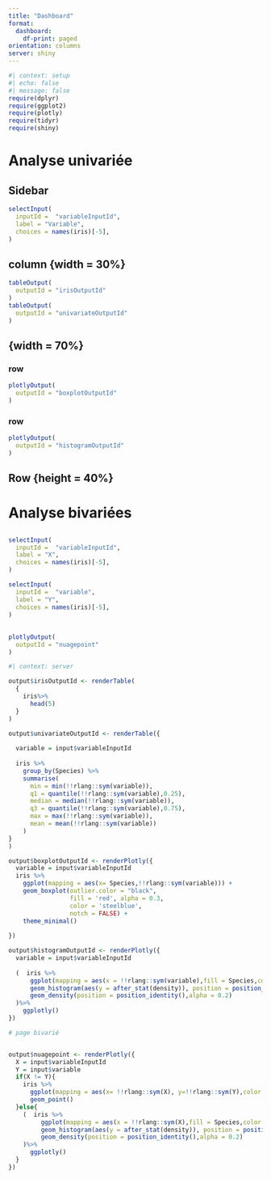 ```yaml
---
title: "Dashboard"
format: 
  dashboard:
    df-print: paged
orientation: columns
server: shiny
---
```

  
  
  
```r
#| context: setup
#| echo: false
#| message: false
require(dplyr)
require(ggplot2)
require(plotly)
require(tidyr)
require(shiny)

```


# Analyse univariée

## Sidebar {.sidebar}


```r
selectInput(
  inputId =  "variableInputId",
  label = "Variable",
  choices = names(iris)[-5],
)
```


## column {width = 30%}

```r


tableOutput(
  outputId = "irisOutputId"
)
tableOutput(
  outputId = "univariateOutputId"
)

```


## {width = 70%}

### row


```r
plotlyOutput(
  outputId = "boxplotOutputId"
)


```


### row


```r
plotlyOutput(
  outputId = "histogramOutputId"
)

```







## Row {height = 40%}



# Analyse bivariées

## {.sidebar}

```r
selectInput(
  inputId =  "variableInputId",
  label = "X",
  choices = names(iris)[-5],
)
```


```r

selectInput(
  inputId =  "variable",
  label = "Y",
  choices = names(iris)[-5],
)

```


## 

```r

plotlyOutput(
  outputId = "nuagepoint"
)

```




```r
#| context: server

output$irisOutputId <- renderTable(
  {
    iris%>%
      head(5)
  }
)

output$univariateOutputId <- renderTable({ 
  
  variable = input$variableInputId
  
  iris %>%
    group_by(Species) %>%
    summarise(
      min = min(!!rlang::sym(variable)),
      q1 = quantile(!!rlang::sym(variable),0.25),
      median = median(!!rlang::sym(variable)),
      q3 = quantile(!!rlang::sym(variable),0.75),
      max = max(!!rlang::sym(variable)),
      mean = mean(!!rlang::sym(variable)) 
    )
}
)

output$boxplotOutputId <- renderPlotly({
  variable = input$variableInputId
  iris %>%
    ggplot(mapping = aes(x= Species,!!rlang::sym(variable))) + 
    geom_boxplot(outlier.color = "black", 
                 fill = 'red', alpha = 0.3, 
                 color = 'steelblue',
                 notch = FALSE) + 
    theme_minimal() 
  
})

output$histogramOutputId <- renderPlotly({
  variable = input$variableInputId
  
  (  iris %>%
      ggplot(mapping = aes(x = !!rlang::sym(variable),fill = Species,color = Species)) +
      geom_histogram(aes(y = after_stat(density)), position = position_identity(),alpha =0.5) +
      geom_density(position = position_identity(),alpha = 0.2) 
  )%>%
    ggplotly()
})

# page bivarié


output$nuagepoint <- renderPlotly({
  X = input$variableInputId
  Y = input$variable
  if(X != Y){
    iris %>%
      ggplot(mapping = aes(x= !!rlang::sym(X), y=!!rlang::sym(Y),color = Species)) +
      geom_point()
  }else{
    (  iris %>%
         ggplot(mapping = aes(x = !!rlang::sym(X),fill = Species,color = Species)) +
         geom_histogram(aes(y = after_stat(density)), position = position_identity(),alpha =0.5) +
         geom_density(position = position_identity(),alpha = 0.2) 
    )%>%
      ggplotly()
  }
})




```


















